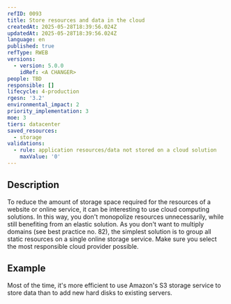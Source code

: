 ```yaml
---
refID: 0093
title: Store resources and data in the cloud
createdAt: 2025-05-28T18:39:56.024Z
updatedAt: 2025-05-28T18:39:56.024Z
language: en
published: true
refType: RWEB
versions:
  - version: 5.0.0
    idRef: <A CHANGER>
people: TBD
responsible: []
lifecycle: 4-production
rgesn: '3.2'
environmental_impact: 2
priority_implementation: 3
moe: 3
tiers: datacenter
saved_resources:
  - storage
validations:
  - rule: application resources/data not stored on a cloud solution
    maxValue: '0'
---
```


## Description

To reduce the amount of storage space required for the resources of a website or online service, it can be interesting to use cloud computing solutions. In this way, you don't monopolize resources unnecessarily, while still benefiting from an elastic solution. As you don't want to multiply domains (see best practice no. 82), the simplest solution is to group all static resources on a single online storage service. Make sure you select the most responsible cloud provider possible.

## Example

Most of the time, it's more efficient to use Amazon's S3 storage service to store data than to add new hard disks to existing servers.
